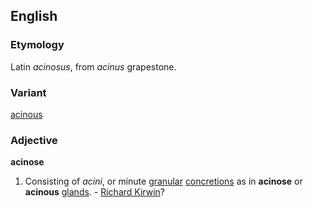 ==English==
===Etymology===
Latin ''acinosus'', from ''acinus'' grapestone.
===Variant===
[[acinous]]

===Adjective===
'''acinose'''
# Consisting of ''acini'', or minute [[granular]] [[concretions]] as in '''acinose''' or '''acinous''' [[glands]]. - [[Richard Kirwin]]?